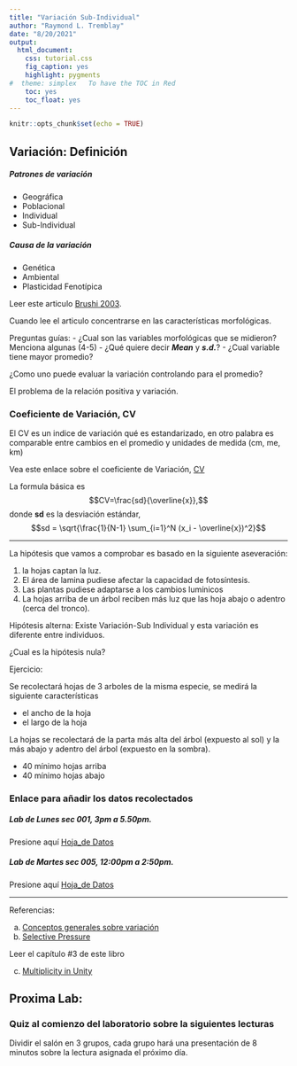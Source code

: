 ```yaml
---
title: "Variación Sub-Individual"
author: "Raymond L. Tremblay"
date: "8/20/2021"
output:
  html_document:
    css: tutorial.css
    fig_caption: yes
    highlight: pygments
#  theme: simplex   To have the TOC in Red
    toc: yes
    toc_float: yes
---
```


```r
knitr::opts_chunk$set(echo = TRUE)
```

## Variación: Definición

##### Patrones de variación

+ Geográfica
+ Poblacional
+ Individual
+ Sub-Individual

##### Causa de la variación

+ Genética
+ Ambiental
+ Plasticidad Fenotípica


Leer este articulo [Brushi 2003](PDF/2003AnnBotanyRoveri.pdf).
 
 Cuando lee el articulo concentrarse en las características morfológicas. 
 
 Preguntas guías:
       - ¿Cual son las variables morfológicas que se midieron? Menciona algunas (4-5)
       - ¿Qué quiere decir ***Mean*** y  ***s.d.***?
       - ¿Cual variable tiene mayor promedio?
       
¿Como uno puede evaluar la variación controlando para el promedio?

El problema de la relación positiva y variación.
       
 
### Coeficiente de Variación, CV
 
 El CV es un indice de variación qué es estandarizado, en otro palabra es comparable entre cambios en el promedio y unidades de medida (cm, me, km)
 
 Vea este enlace sobre el coeficiente de Variación, [CV](https://en.wikipedia.org/wiki/Coefficient_of_variation)
 
 La formula  básica es $$CV=\frac{sd}{\overline{x}},$$ donde **sd** es la desviación estándar, $$sd = \sqrt{\frac{1}{N-1} \sum_{i=1}^N (x_i - \overline{x})^2}$$
 
  
-------------------
  
  La hipótesis que vamos a comprobar es basado en la siguiente aseveración:
  
  1. la hojas captan la luz.
  2. El área de lamina pudiese afectar la capacidad de fotosíntesis.
  3. Las plantas pudiese adaptarse a los cambios lumínicos
  4. La hojas arriba de un árbol reciben más luz que las hoja abajo o adentro (cerca del tronco).
  
  
  Hipótesis alterna:  Existe Variación-Sub Individual y esta variación es diferente entre individuos.
  
  ¿Cual es la hipótesis nula?
  
  Ejercicio:
  
  Se recolectará hojas de 3 arboles de la misma especie, se medirá la siguiente características
  
  - el ancho de la hoja
  - el largo de la hoja
  
  La hojas se recolectará de la parta más alta del árbol (expuesto al sol) y la más abajo y adentro del árbol (expuesto en la sombra).
  
  + 40 mínimo hojas arriba
  + 40 mínimo hojas abajo
  
  
  
### Enlace para añadir los datos recolectados

##### Lab de Lunes sec 001, 3pm a 5.50pm.

Presione aquí [Hoja_de Datos](https://docs.google.com/spreadsheets/d/1V3x81vW59nj_3wiutnvrITYicAEarDbLEy3mVbUQjp0/edit?usp=sharing)


#####  Lab de Martes sec 005, 12:00pm a 2:50pm.

Presione aquí [Hoja_de Datos](https://docs.google.com/spreadsheets/d/1V3x81vW59nj_3wiutnvrITYicAEarDbLEy3mVbUQjp0/edit?usp=sharing)
 

***

Referencias:

a. [Conceptos generales sobre variación](PDF/Chapt3.pdf)
b. [Selective Pressure](PDF/pone.0074356.pdf)

Leer el capítulo #3 de este libro

c. [Multiplicity in Unity](PDF/Multiplicity in Unity Carlos Herrera.pdf)
 

## Proxima Lab: 

### Quiz al comienzo del laboratorio sobre la siguientes lecturas

Dividir el salón en 3 grupos, cada grupo hará una presentación de 8 minutos sobre la lectura asignada el próximo día. 



